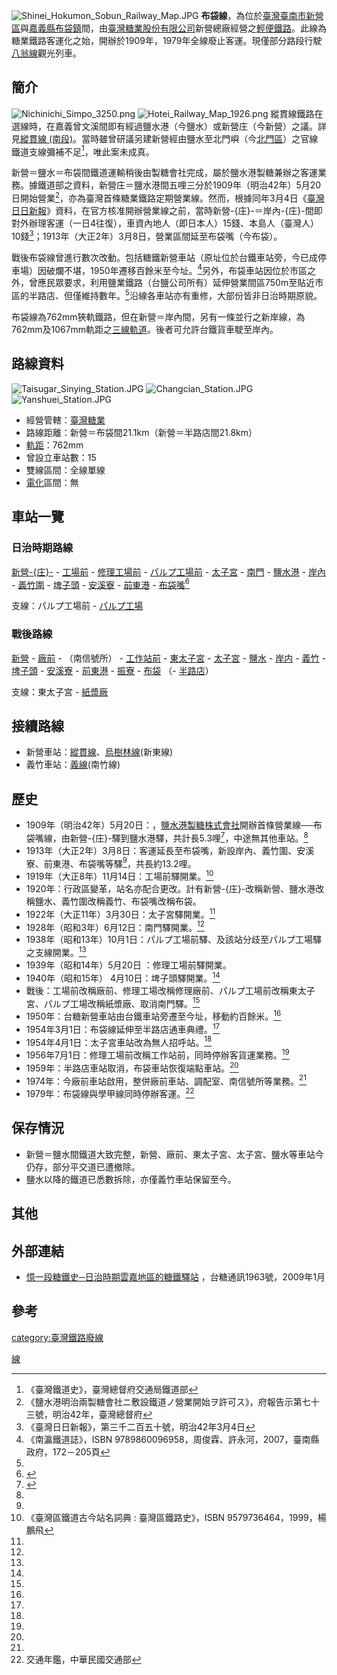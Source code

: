 [[File:Shinei_Hokumon_Sobun_Railway_Map.JPG|right]]
'''布袋線'''，為位於[[台灣|臺灣]][[臺南市|臺南市]][[新營區|新營區]]與[[嘉義縣|嘉義縣]][[布袋鎮|布袋鎮]]間，由[[臺灣糖業股份有限公司|臺灣糖業股份有限公司]]新營總廠經營之[[輕便鐵路|輕便鐵路]]。此線為糖業鐵路客運化之始，開辦於1909年，1979年全線廢止客運。現僅部分路段行駛[[八翁線|八翁線]]觀光列車。

==簡介==
[[File:Nichinichi_Simpo_3250.png|right]]
[[File:Hotei_Railway_Map_1926.png|left]]
縱貫線鐵路在選線時，在嘉義曾文溪間即有經過鹽水港（今鹽水）或新營庄（今新營）之議。詳見[[縱貫線_(南段)|縱貫線 (南段)]]。當時雖曾研議另建新營經由鹽水至北門嶼（今[[北門區|北門區]]）之官線鐵道支線彌補不足<ref>《臺灣鐵道史》，臺灣總督府交通局鐵道部</ref>，唯此案未成真。

新營＝鹽水＝布袋間鐵道運輸稍後由製糖會社完成，屬於鹽水港製糖兼辦之客運業務。據鐵道部之資料，新營庄＝鹽水港間五哩三分於1909年（明治42年）5月20日開始營業<ref name="1909AD">《鹽水港明治兩製糖會社ニ敷設鐵道ノ營業開始ヲ許可ス》，府報告示第七十三號，明治42年，臺灣總督府</ref>，亦為臺灣首條糖業鐵路定期營業線。然而，根據同年3月4日《[[臺灣日日新報|臺灣日日新報]]》資料，在官方核准開辦營業線之前，當時新營-{庄}-＝岸內-{庄}-間即對外辦理客運（一日4往復），車資內地人（即日本人）15錢、本島人（臺灣人）10錢<ref>《臺灣日日新報》，第三千二百五十號，明治42年3月4日</ref>；1913年（大正2年）3月8日，營業區間延至布袋嘴（今布袋）。

戰後布袋線曾進行數次改動。包括糖鐵新營車站（原址位於台鐵車站旁，今已成停車場）因破爛不堪，1950年遷移百餘米至今址。<ref name="nanying">《南瀛鐵道誌》，ISBN 9789860096958，周俊霖、許永河，2007，臺南縣政府，172－205頁</ref>另外，布袋車站因位於市區之外，曾應民眾要求，利用鹽業鐵路（台鹽公司所有）延伸營業間區750m至貼近市區的半路店、但僅維持數年。<ref name="nanying" />沿線各車站亦有重修，大部份皆非日治時期原貌。

布袋線為762mm狹軌鐵路，但在新營＝岸內間，另有一條並行之新岸線，為762mm及1067mm軌距之[[三線軌道|三線軌道]]。後者可允許台鐵貨車駛至岸內。

==路線資料==
[[File:Taisugar_Sinying_Station.JPG|right]]
[[File:Changcian_Station.JPG|right]]
[[File:Yanshuei_Station.JPG|right]]
*經營管轄：[[臺灣糖業股份有限公司|臺灣糖業]]
*路線距離：新營＝布袋間21.1km（新營＝半路店間21.8km）
*[[軌距|軌距]]：762mm
*曾設立車站數：15
*雙線區間：全線單線
*[[電氣化鐵路|電化]]區間：無

== 車站一覽 ==
=== 日治時期路線 ===
[[新營車站|新營-{庄}-]] - [[廠前車站|工場前]] - [[工作站前車站|修理工場前]] - [[東太子宮車站|パルプ工場前]] - [[太子宮車站|太子宮]] - [[南門車站|南門]] - [[鹽水車站|鹽水港]] - [[岸內車站|岸內]] - [[義竹車站|義竹圍]] - [[埤子頭車站|埤子頭]] - [[安溪寮車站|安溪寮]] - [[前東港車站|前東港]] - [[布袋車站|布袋嘴]]<ref>{{Cite web|url=http://gissrv4.sinica.edu.tw/gis/tainan.aspx|title=新營庄到塩水|accessdate=|author=|date=|publisher=中央研究院臺灣百年歷史地圖，台南百年歷史地圖。|archive-date=2021-04-13|archive-url=https://web.archive.org/web/20210413012837/http://gissrv4.sinica.edu.tw/gis/tainan.aspx|dead-url=no}}</ref>

支線：パルプ工場前 - [[紙漿廠車站|パルプ工場]]

=== 戰後路線 ===
[[新營車站|新營]] - [[廠前車站|廠前]] - （南信號所） - [[工作站前車站|工作站前]] - [[東太子宮車站|東太子宮]] - [[太子宮車站|太子宮]] - [[鹽水車站|鹽水]] - [[岸内車站|岸内]] - [[義竹車站|義竹]] - [[埤子頭車站|埤子頭]] - [[安溪寮車站|安溪寮]] - [[前東港車站|前東港]] - [[振寮車站|振寮]] - [[布袋車站_(嘉義縣)|布袋]] （- [[半路店車站|半路店]]）

支線：東太子宮 - [[紙漿廠車站|紙漿廠]]

== 接續路線 ==
*新營車站：[[縱貫線_(南段)|縱貫線]]、[[烏樹林線|烏樹林線]](新東線)
*義竹車站：[[義線|義線]](南竹線)

== 歷史 ==
*1909年（明治42年）5月20日：，[[鹽水港製糖株式會社|鹽水港製糖株式會社]]開辦首條營業線──布袋嘴線，由新營-{庄}-驛到鹽水港驛，共計長5.3哩<ref>{{Cite web|url=http://db2.lib.nccu.edu.tw/view/showDataForm.php?CollectionNo=0071012706a002|title=鹽水港製糖株式會社ニ新營庄鹽水港間運輸營業開始ノ件 。告示第73、府報第2706號。|accessdate=|author=|date=|publisher=台灣總督府府（官）報資料庫，國史館台灣文獻館}}</ref>，中途無其他車站。<ref name="1909AD" />
*1913年（大正2年）3月8日：客運延長至布袋嘴，新設岸內、義竹圍、安溪寮、前東港、布袋嘴等驛<ref name="cidian" />，共長約13.2哩。
*1919年（大正8年）11月14日：工場前驛開業。<ref name="cidian">《臺灣區鐵道古今站名詞典 : 臺灣區鐵路史》，ISBN 9579736464，1999，楊鵬飛</ref>
*1920年：行政區變革，站名亦配合更改。計有新營-{庄}-改稱新營、鹽水港改稱鹽水、義竹圍改稱義竹、布袋嘴改稱布袋。
*1922年（大正11年）3月30日：太子宮驛開業。<ref name="cidian" />
*1928年（昭和3年）6月12日：南門驛開業。<ref name="cidian" />
*1938年（昭和13年）10月1日：パルプ工場前驛、及該站分歧至パルプ工場驛之支線開業。<ref name="nanying" />
*1939年（昭和14年）5月20日 ：修理工場前驛開業。
*1940年（昭和15年） 4月10日：埤子頭驛開業。<ref name="cidian" />
*戰後：工場前改稱廠前、修理工場改稱修理廠前、パルプ工場前改稱東太子宮、パルプ工場改稱紙漿廠、取消南門驛。<ref name="cidian" />
*1950年：台糖新營車站由台鐵車站旁遷至今址，移動約百餘米。<ref name="nanying" />
*1954年3月1日：布袋線延伸至半路店通車典禮。<ref name="nanying" />
*1954年4月1日：太子宮車站改為無人招呼站。<ref name="cidian" />
*1956年7月1日：修理工場前改稱工作站前，同時停辦客貨運業務。<ref name="cidian" />
*1959年：半路店車站取消，布袋車站恢復端點車站。<ref name="nanying" />
*1974年：今廠前車站啟用，整併廠前車站、調配室、南信號所等業務。<ref name="nanying" />
*1979年：布袋線與學甲線同時停辦客運。<ref>交通年鑑，中華民國交通部</ref>
== 保存情況 ==
*新營＝鹽水間鐵道大致完整，新營、廠前、東太子宮、太子宮、鹽水等車站今仍存，部分平交道已遭撤除。
*鹽水以降的鐵道已悉數拆除，亦僅義竹車站保留至今。

== 其他 ==

== 外部連結 ==
*[http://www.taisugar.com.tw/etaipei2/Taimagazine/index.jsp?categid=1192&recordid=2255 憶一段糖鐵史─日治時期雲嘉地區的糖鐵驛站] {{Wayback|url=http://www.taisugar.com.tw/etaipei2/Taimagazine/index.jsp?categid=1192&recordid=2255 |date=20190520102014 }}，台糖通訊1963號，2009年1月
== 參考==
<div class="references-small">
<references />
</div>
[[category:臺灣鐵路廢線|category:臺灣鐵路廢線]]
[[Category:台灣糖業鐵路路線|線]]
{{布袋線}}
{{台灣糖業鐵道}}